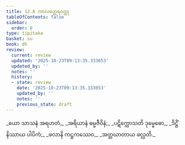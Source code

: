 ```yaml
---
title: 12.8 ကာလတ္ထေရဝတ္ထု
tableOfContents: false
sidebar:
  order: 8
type: tipitaka
basket: su
book: dh
review:
  current: review
  updated: '2025-10-23T09:13:35.333653'
  updated_by: ''
  notes: ''
  history:
  - state: review
    date: '2025-10-23T09:13:35.333653'
    updated_by: ''
    notes: ''
    previous_state: draft
---
```



<ReviewStatus review={frontmatter.review} showDetails={true} />

<HypothesisAnnotation frontmatter={frontmatter} />

<DynamicBreadcrumb />

<Division number="164" book="dh" e="ch" v="18" p="38">

<Paragraph number="176" type="verses" book="dh">
_ယော သာသနံ အရဟတံ,_  
_အရိယာနံ ဓမ္မဇီဝိနံ;_  
_ပဋိက္ကောသတိ ဒုမ္မေဓော,_  
_ဒိဋ္ဌိံ နိဿာယ ပါပိကံ;_  
_ဖလာနိ ကဋ္ဌကဿေဝ,_  
_အတ္တဃာတာယ ဖလ္လတိ._
</Paragraph>
</Division>